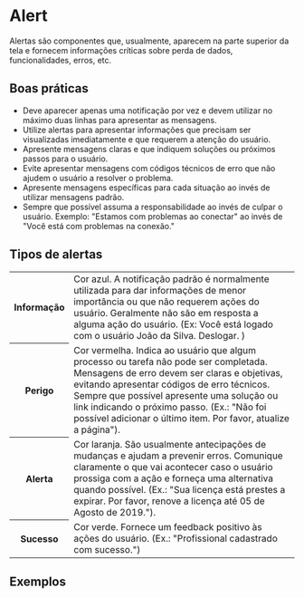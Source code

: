
# Alert

Alertas são componentes que, usualmente, aparecem na parte superior da tela e fornecem informações críticas sobre perda de dados, funcionalidades, erros, etc.

## Boas práticas

- Deve aparecer apenas uma notificação por vez e devem utilizar no máximo duas linhas para apresentar as mensagens.
- Utilize alertas para apresentar informações que precisam ser visualizadas imediatamente e que requerem a atenção do usuário.
- Apresente mensagens claras e que indiquem soluções ou próximos passos para o usuário.
- Evite apresentar mensagens com códigos técnicos de erro que não ajudem o usuário a resolver o problema.
- Apresente mensagens específicas para cada situação ao invés de utilizar mensagens padrão.
- Sempre que possível assuma a responsabilidade ao invés de culpar o usuário. Exemplo: "Estamos com problemas ao conectar" ao invés de "Você está com problemas na conexão."

## Tipos de alertas

<table>
  <tbody>
    <tr>
      <th width={160}>Informação</th>
      <td>
        Cor azul. A notificação padrão é normalmente utilizada para dar informações de menor importância ou que não
        requerem ações do usuário. Geralmente não são em resposta a alguma ação do usuário. (Ex: Você está logado com o
        usuário João da Silva. Deslogar. )
      </td>
    </tr>
    <tr>
      <th>Perigo</th>
      <td>
        Cor vermelha. Indica ao usuário que algum processo ou tarefa não pode ser completada. Mensagens de erro devem
        ser claras e objetivas, evitando apresentar códigos de erro técnicos. Sempre que possível apresente uma solução
        ou link indicando o próximo passo. (Ex.: "Não foi possível adicionar o último item. Por favor, atualize a
        página").
      </td>
    </tr>
    <tr>
      <th>Alerta</th>
      <td>
        Cor laranja. São usualmente antecipações de mudanças e ajudam a prevenir erros. Comunique claramente o que vai
        acontecer caso o usuário prossiga com a ação e forneça uma alternativa quando possível. (Ex.: "Sua licença está
        prestes a expirar. Por favor, renove a licença até 05 de Agosto de 2019.").
      </td>
    </tr>
    <tr>
      <th>Sucesso</th>
      <td>
        Cor verde. Fornece um feedback positivo às ações do usuário. (Ex.: "Profissional cadastrado com sucesso.")
      </td>
    </tr>
  </tbody>
</table>

## Exemplos

<Demo src='pages/components/alert/AlertDefault' />
